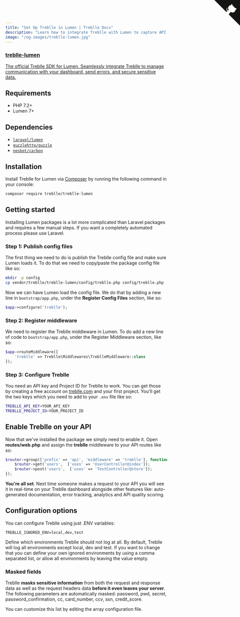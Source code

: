 ```yaml
---
title: "Set Up Treblle in Lumen | Treblle Docs"
description: "Learn how to integrate Treblle with Lumen to capture API requests, track errors, and enhance security. Follow our step-by-step setup guide to get started today."
image: "/og-images/treblle-lumen.jpg"
---
```


<div class="max-w-full mx-auto shadow-lg rounded-lg overflow-hidden">
  <a href="https://github.com/Treblle/treblle-lumen" title="View source on GitHub" aria-label="View source on GitHub" class="relative no-underline">
    <div>
      <svg width="80" height="80" viewBox="0 0 250 250" style="fill:#151513; color:#fff; position: absolute; top: 0; border: 0; right: 0;" aria-hidden="true">
        <path d="M0,0 L115,115 L130,115 L142,142 L250,250 L250,0 Z"></path>
        <path d="M128.3,109.0 C113.8,99.7 119.0,89.6 119.0,89.6 C122.0,82.7 120.5,78.6 120.5,78.6 C119.2,72.0 123.4,76.3 123.4,76.3 C127.3,80.9 125.5,87.3 125.5,87.3 C122.9,97.6 130.6,101.9 134.4,103.2" fill="currentColor" style="transform-origin: 130px 106px;" class="octo-arm"></path>
        <path d="M115.0,115.0 C114.9,115.1 118.7,116.5 119.8,115.4 L133.7,101.6 C136.9,99.2 139.9,98.4 142.2,98.6 C133.8,88.0 127.5,74.4 143.8,58.0 C148.5,53.4 154.0,51.2 159.7,51.0 C160.3,49.4 163.2,43.6 171.4,40.1 C171.4,40.1 176.1,42.5 178.8,56.2 C183.1,58.6 187.2,61.8 190.9,65.4 C194.5,69.0 197.7,73.2 200.1,77.6 C213.8,80.2 216.3,84.9 216.3,84.9 C212.7,93.1 206.9,96.0 205.4,96.6 C205.1,102.4 203.0,107.8 198.3,112.5 C181.9,128.9 168.3,122.5 157.7,114.1 C157.9,116.9 156.7,120.9 152.7,124.9 L141.0,136.5 C139.8,137.7 141.6,141.9 141.8,141.8 Z" fill="currentColor" class="octo-body"></path>
      </svg>
    </div>
    <div class="grid grid-cols-4 gap-4 px-2 py-2">
      <div class="col-span-4">
      	<h3 class="text-xl font-semibold">treblle-lumen</h3>
      	<p class="text-sm font-medium">
          The official Treblle SDK for Lumen. Seamlessly integrate Treblle to manage communication with your dashboard, send errors, and secure sensitive data.
        </p>
      </div>
    </div>
  </a>
</div>

## Requirements

- PHP 7.2+
- Lumen 7+

## Dependencies

- [`laravel/lumen`](https://packagist.org/packages/laravel/lumen)
- [`guzzlehttp/guzzle`](https://packagist.org/packages/guzzlehttp/guzzle)
- [`nesbot/carbon`](https://packagist.org/packages/nesbot/carbon)

## Installation

Install Treblle for Lumen via [Composer](http://getcomposer.org/) by running the following command in your console:

```bash
composer require treblle/treblle-lumen
```

## Getting started

Installing Lumen packages is a lot more complicated than Laravel packages and requires a few manual steps. If you want a completely automated process please use Laravel.

### Step 1: Publish config files

The first thing we need to do is publish the Treblle config file and make sure Lumen loads it. To do that we need to copy/paste the package config file like so:

```bash
mkdir -p config
cp vendor/treblle/treblle-lumen/config/treblle.php config/treblle.php
```

Now we can have Lumen load the config file. We do that by adding a new line in `bootstrap/app.php`, under the **Register Config Files** section, like so:

```php
$app->configure('treblle');
```

### Step 2: Register middleware

We need to register the Treblle middleware in Lumen. To do add a new line of code to `bootstrap/app.php`, under the Register Middleware section, like so:

```php
$app->routeMiddleware([
    'treblle' => Treblle\Middlewares\TreblleMiddleware::class
]);
```

### Step 3: Configure Treblle

You need an API key and Project ID for Treblle to work. You can get those by creating a free account on [treblle.com](https://treblle.com) and your first project. You'll get the two keys which you need to add to your `.env` file like so:

```bash
TREBLLE_API_KEY=YOUR_API_KEY
TREBLLE_PROJECT_ID=YOUR_PROJECT_ID
```

## Enable Treblle on your API

Now that we've installed the package we simply need to enable it. Open **routes/web.php** and assign the **treblle** middleware to your API routes like so:

```php
$router->group(['prefix' => 'api', 'middleware' => 'treblle'], function () use ($router) {
    $router->get('users',  ['uses' => 'UserController@index']);
    $router->post('users',  ['uses' => 'TestController@store']);
});
```

**You're all set**. Next time someone makes a request to your API you will see it in real-time on your Treblle dashboard
alongside other features like: auto-generated documentation, error tracking, analytics and API quality scoring.

## Configuration options

You can configure Treblle using just .ENV variables:

```shell
TREBLLE_IGNORED_ENV=local,dev,test
```

Define which environments Treblle should not log at all. By default, Treblle will log all environments except local, dev
and test. If you want to change that you can define your own ignored environments by using a comma separated list, or
allow all environments by leaving the value empty.

### Masked fields

Treblle **masks sensitive information** from both the request and response data as well as the request headers data
**before it even leaves your server**. The following parameters are automatically masked: password, pwd, secret,
password_confirmation, cc, card_number, ccv, ssn, credit_score.

You can customize this list by editing the array configuration file.